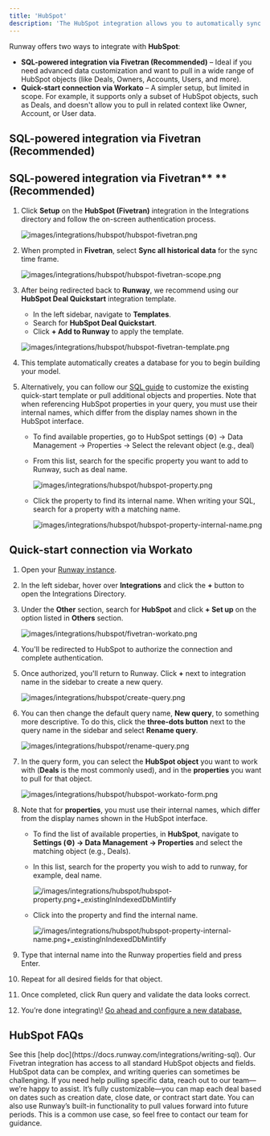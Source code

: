```yaml
---
title: 'HubSpot'
description: 'The HubSpot integration allows you to automatically sync your deals and revenue data into Runway.'
---
```


Runway offers two ways to integrate with **HubSpot**:

- **SQL-powered integration via Fivetran (Recommended)** – Ideal if you need advanced data customization and want to pull in a wide range of HubSpot objects (like Deals, Owners, Accounts, Users, and more).
- **Quick-start connection via Workato** – A simpler setup, but limited in scope. For example, it supports only a subset of HubSpot objects, such as Deals, and doesn't allow you to pull in related context like Owner, Account, or User data.

## SQL-powered integration via Fivetran (Recommended)

## SQL-powered integration via Fivetran\*\* \*\*(Recommended)

1. Click **Setup** on the **HubSpot (Fivetran)** integration in the Integrations directory and follow the on-screen authentication process.

   ![images/integrations/hubspot/hubspot-fivetran.png](/images/integrations/hubspot/hubspot-fivetran.png)

2. When prompted in **Fivetran**, select **Sync all historical data** for the sync time frame.

   ![images/integrations/hubspot/hubspot-fivetran-scope.png](/images/integrations/hubspot/hubspot-fivetran-scope.png)

3. After being redirected back to **Runway**, we recommend using our **HubSpot Deal Quickstart** integration template.

   - In the left sidebar, navigate to **Templates**.
   - Search for **HubSpot Deal Quickstart**.
   - Click **\+ Add to Runway** to apply the template.

   ![images/integrations/hubspot/hubspot-fivetran-template.png](/images/integrations/hubspot/hubspot-fivetran-template.png)

4. This template automatically creates a database for you to begin building your model.
5. Alternatively, you can follow our [SQL guide](https://docs.runway.com/integrations/writing-sql) to customize the existing quick-start template or pull additional objects and properties. Note that when referencing HubSpot properties in your query, you must use their internal names, which differ from the display names shown in the HubSpot interface.

   - To find available properties, go to HubSpot settings (⚙️) → Data Management → Properties → Select the relevant object (e.g., deal)
   - From this list, search for the specific property you want to add to Runway, such as deal name.

     ![images/integrations/hubspot/hubspot-property.png](/images/integrations/hubspot/hubspot-property.png)

   - Click the property to find its internal name. When writing your SQL, search for a property with a matching name.

     ![images/integrations/hubspot/hubspot-property-internal-name.png](/images/integrations/hubspot/hubspot-property-internal-name.png)

## Quick-start connection via Workato

1.  Open your [Runway instance](https://app.runway.com/).
2.  In the left sidebar, hover over **Integrations** and click the **\+** button to open the Integrations Directory.
3.  Under the **Other** section, search for **HubSpot** and click **\+ Set up** on the option listed in **Others** section.

    ![images/integrations/hubspot/fivetran-workato.png](/images/integrations/hubspot/fivetran-workato.png)

4.  You'll be redirected to HubSpot to authorize the connection and complete authentication.
5.  Once authorized, you'll return to Runway. Click **\+** next to integration name in the sidebar to create a new query.

    ![images/integrations/hubspot/create-query.png](/images/integrations/hubspot/create-query.png)

6.  You can then change the default query name, **New query**, to something more descriptive. To do this, click the **three-dots button** next to the query name in the sidebar and select **Rename query**.

    ![images/integrations/hubspot/rename-query.png](/images/integrations/hubspot/rename-query.png)

7.  In the query form, you can select the **HubSpot object** you want to work with (**Deals** is the most commonly used), and in the **properties** you want to pull for that object.

    ![images/integrations/hubspot/hubspot-workato-form.png](/images/integrations/hubspot/hubspot-workato-form.png)

8.  Note that for **properties**, you must use their internal names, which differ from the display names shown in the HubSpot interface.

    - To find the list of available properties, in **HubSpot**, navigate to **Settings (⚙️) → Data Management → Properties** and select the matching object (e.g., Deals).
    - In this list, search for the property you wish to add to runway, for example, deal name.

      ![/images/integrations/hubspot/hubspot-property.png+_existingInIndexedDbMintlify](/images/integrations/hubspot/hubspot-property.png)

    - Click into the property and find the internal name.

      ![/images/integrations/hubspot/hubspot-property-internal-name.png+_existingInIndexedDbMintlify](/images/integrations/hubspot/hubspot-property-internal-name.png)

9.  Type that internal name into the Runway properties field and press Enter.
10. Repeat for all desired fields for that object.
11. Once completed, click Run query and validate the data looks correct.
12. You’re done integrating\\! [Go ahead and configure a new database.](https://docs.runway.com/concepts/databases/databases-basics)

## HubSpot FAQs

<Accordion title="How do I write SQL in Runway?">
  See this [help doc](https://docs.runway.com/integrations/writing-sql).
</Accordion>

<Accordion title="What objects does Runway have access to?">
  Our Fivetran integration has access to all standard HubSpot objects and
  fields. HubSpot data can be complex, and writing queries can sometimes be
  challenging. If you need help pulling specific data, reach out to our
  team—we’re happy to assist.
</Accordion>

<Accordion title="How does a deal land in a time series?">
  It’s fully customizable—you can map each deal based on dates such as creation
  date, close date, or contract start date. You can also use Runway’s built-in
  functionality to pull values forward into future periods. This is a common use
  case, so feel free to contact our team for guidance.
</Accordion>
